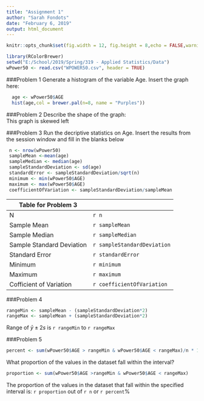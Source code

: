 ---
title: "Assignment 1"
author: "Sarah Fondots"
date: "February 6, 2019"
output: html_document
---
```{r global_options, include=FALSE}
knitr::opts_chunk$set(fig.width = 12, fig.height = 8,echo = FALSE,warning = FALSE,message = FALSE)
```
```{r}
library(RColorBrewer)
setwd("E:/School/2019/Spring/319 - Applied Statistics/Data")  
wPower50 <- read.csv("WPOWER50.csv", header = TRUE)  
```

###Problem 1
Generate a histogram of the variable Age.  Insert the graph here:  
```{r}
  age <- wPower50$AGE 
  hist(age,col = brewer.pal(n=8, name = "Purples"))
```

###Problem 2
Describe the shape of the graph:  
This graph is skewed left

###Problem 3
Run the decriptive statistics on Age.  Insert the results from the session window and fill in the blanks below
```{r}
 n <- nrow(wPower50)
 sampleMean <-mean(age)
 sampleMedian <- median(age)
 sampleStandardDeviation <- sd(age)
 standardError <- sampleStandardDeviation/sqrt(n)
 minimum <- min(wPower50$AGE)
 maximum <- max(wPower50$AGE)
 coefficientOfVariation <- sampleStandardDeviation/sampleMean
```
|Table for Problem 3|
|------|-------|
| N |  `r n`|
|Sample Mean | `r sampleMean`|
|Sample Median | `r sampleMedian`|
|Sample Standard Deviation | `r sampleStandardDeviation`|
|Standard Error | `r standardError`|
|Minimum | `r minimum`|
|Maximum | `r maximum`|
|Cofficient of Variation | `r coefficientOfVariation`|

###Problem 4
```{r}
rangeMin <- sampleMean - (sampleStandardDeviation*2)
rangeMax <- sampleMean + (sampleStandardDeviation*2)
```
Range of $\bar{y} \pm 2s$ is `r rangeMin` to `r rangeMax`

###Problem 5
```{r}
percent <- sum(wPower50$AGE > rangeMin & wPower50$AGE < rangeMax)/n * 100
```
What proportion of the values in the dataset fall within the interval?
```{r}
proportion <- sum(wPower50$AGE >rangeMin & wPower50$AGE < rangeMax)
```
The proportion of the values in the dataset that fall within the specified interval is: `r proportion` out of `r n` or `r percent`%
